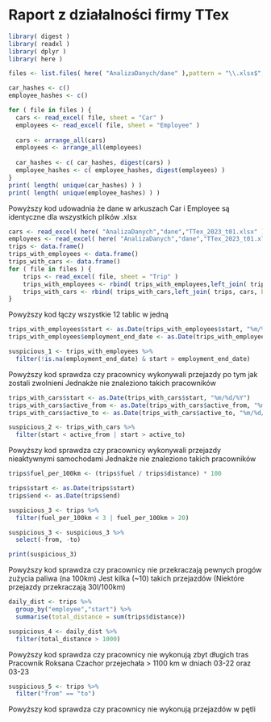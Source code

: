 # Raport z działalności firmy TTex

```r
library( digest )
library( readxl )
library( dplyr )
library( here )
```

```r
files <- list.files( here( "AnalizaDanych/dane" ),pattern = "\\.xlsx$", full.names = TRUE )

car_hashes <- c()
employee_hashes <- c()

for ( file in files ) {
  cars <- read_excel( file, sheet = "Car" )         
  employees <- read_excel( file, sheet = "Employee" )   
  
  cars <- arrange_all(cars)
  employees <- arrange_all(employees)
  
  car_hashes <- c( car_hashes, digest(cars) )
  employee_hashes <- c( employee_hashes, digest(employees) )
}
print( length( unique(car_hashes) ) )
print( length( unique(employee_hashes) ) )
```

Powyższy kod udowadnia że dane w arkuszach Car i Employee są identyczne dla wszystkich plików .xlsx

```r
cars <- read_excel( here( "AnalizaDanych","dane","TTex_2023_t01.xlsx" ), sheet = "Car" )         
employees <- read_excel( here( "AnalizaDanych","dane","TTex_2023_t01.xlsx" ), sheet = "Employee" )   
trips <- data.frame()
trips_with_employees <- data.frame()    
trips_with_cars <- data.frame()
for ( file in files ) {
    trips <- read_excel( file, sheet = "Trip" )   
    trips_with_employees <- rbind( trips_with_employees,left_join( trips, employees, by = c("employee" = "id") ) )
    trips_with_cars <- rbind( trips_with_cars,left_join( trips, cars, by = c("car" = "id") ) )
}
```

Powyższy kod łączy wszystkie 12 tablic w jedną

```r
trips_with_employees$start <- as.Date(trips_with_employees$start, "%m/%d/%Y")
trips_with_employees$employment_end_date <- as.Date(trips_with_employees$employment_end_date, "%m/%d/%Y")

suspicious_1 <- trips_with_employees %>%
  filter(!is.na(employment_end_date) & start > employment_end_date)
```

Powyższy kod sprawdza czy pracownicy wykonywali przejazdy po tym jak zostali zwolnieni
Jednakże nie znaleziono takich pracowników

```r
trips_with_cars$start <- as.Date(trips_with_cars$start, "%m/%d/%Y")
trips_with_cars$active_from <- as.Date(trips_with_cars$active_from, "%m/%d/%Y")
trips_with_cars$active_to <- as.Date(trips_with_cars$active_to, "%m/%d/%Y")

suspicious_2 <- trips_with_cars %>%
  filter(start < active_from | start > active_to)
```

Powyższy kod sprawdza czy pracownicy wykonywali przejazdy nieaktywnymi samochodami
Jednakże nie znaleziono takich pracowników

```r
trips$fuel_per_100km <- (trips$fuel / trips$distance) * 100

trips$start <- as.Date(trips$start)  
trips$end <- as.Date(trips$end)

suspicious_3 <- trips %>%
  filter(fuel_per_100km < 3 | fuel_per_100km > 20)

suspicious_3 <- suspicious_3 %>%
  select(-from, -to)

print(suspicious_3)
```

Powyższy kod sprawdza czy pracownicy nie przekraczają pewnych progów zużycia paliwa (na 100km)
Jest kilka (~10) takich przejazdów (Niektóre przejazdy przekraczają 30l/100km) 
```r
daily_dist <- trips %>%
  group_by("employee","start") %>%
  summarise(total_distance = sum(trips$distance))

suspicious_4 <- daily_dist %>%
  filter(total_distance > 1000)
```
Powyższy kod sprawdza czy pracownicy nie wykonują zbyt długich tras
Pracownik Roksana Czachor przejechała > 1100 km w dniach 03-22 oraz 03-23

```r
suspicious_5 <- trips %>%
  filter("from" == "to")
```

Powyższy kod sprawdza czy pracownicy nie wykonują przejazdów w pętli 